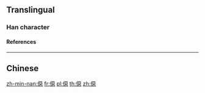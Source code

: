 {{character info/new}}
==Translingual==

===Han character===
{{Han char|rn=9|rad=人|as=12|sn=14|four=21231|canj=OMMP,XOMMP|ids=⿰亻惡}}

====References====
{{Han ref|kx=0117.230|dkj=01126|dj=0249.080|hdz=10217.030|uh=50EB}}

----

==Chinese==
{{zh-see|惡|v}}

[[zh-min-nan:僫]]
[[fr:僫]]
[[pl:僫]]
[[th:僫]]
[[zh:僫]]